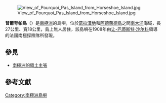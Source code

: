 {{NoteTA|1=夸}}
[[File:View_of_Pourquoi_Pas_Island_from_Horseshoe_Island.jpg|right]]

{{Coord|67|41|S|67|28|W||display=title}}

'''普爾夸帕島'''（{{lang-fr|Île Pourquoi-pas}}）是[[南極洲|南極洲]]的島嶼，位於[[葛拉漢地|葛拉漢地]]和[[阿德萊德島|阿德萊德島]]之間[[南大洋|南大洋]]海域，長27公里、寬18公里，島上無人居住，該島嶼在1908年由[[让-巴蒂斯特·沙尔科|让-巴蒂斯特·沙尔科]]領導的法國南極探險隊所發現。

== 參見 ==
* [[南極洲的領土主張|南極洲的領土主張]]

== 參考文獻 ==
{{usgs-gazetteer}}

{{DEFAULTSORT:Pourquoi Pas Island}}
[[Category:南極洲島嶼|Category:南極洲島嶼]]


{{FallièresCoast-geo-stub}}